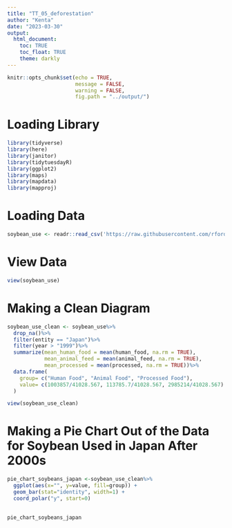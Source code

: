```yaml
---
title: "TT_05_deforestation"
author: "Kenta"
date: "2023-03-30"
output: 
  html_document:
    toc: TRUE
    toc_float: TRUE
    theme: darkly
---
```


```r
knitr::opts_chunk$set(echo = TRUE,
                      message = FALSE,
                      warning = FALSE,
                      fig.path = "../output/")
```

# Loading Library

```r
library(tidyverse)
library(here)
library(janitor)
library(tidytuesdayR)
library(ggplot2)
library(maps)
library(mapdata)
library(mapproj)
```

# Loading Data

```r
soybean_use <- readr::read_csv('https://raw.githubusercontent.com/rfordatascience/tidytuesday/master/data/2021/2021-04-06/soybean_use.csv')
```

# View Data

```r
view(soybean_use)
```

# Making a Clean Diagram

```r
soybean_use_clean <- soybean_use%>%
  drop_na()%>%
  filter(entity == "Japan")%>%
  filter(year > "1999")%>%
  summarize(mean_human_food = mean(human_food, na.rm = TRUE),
            mean_animal_feed = mean(animal_feed, na.rm = TRUE),
            mean_processed = mean(processed, na.rm = TRUE))%>%
  data.frame(
    group= c("Human Food", "Animal Food", "Processed Food"),
    value= c(1003857/41028.567, 113785.7/41028.567, 2985214/41028.567)
  )

view(soybean_use_clean)
```

# Making a Pie Chart Out of the Data for Soybean Used in Japan After 2000s 

```r
pie_chart_soybeans_japan <-soybean_use_clean%>%
  ggplot(aes(x="", y=value, fill=group)) +
  geom_bar(stat="identity", width=1) +
  coord_polar("y", start=0) 
  
  
pie_chart_soybeans_japan
```


